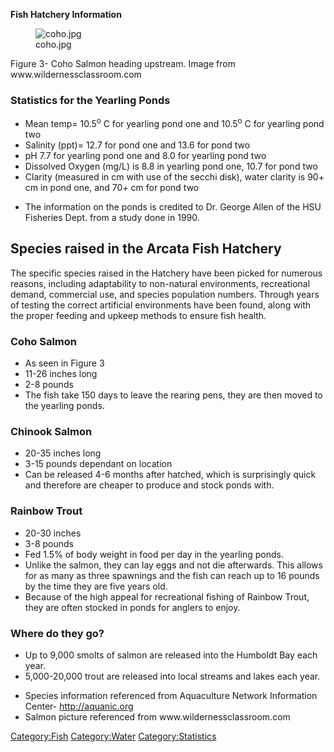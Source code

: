 '''Fish Hatchery Information'''

{{TOCright}}
[[Image:coho.jpg]]

Figure 3- Coho Salmon heading upstream. Image from www.wildernessclassroom.com

===Statistics for the Yearling Ponds===
*Mean temp= 10.5<sup>o</sup> C for yearling pond one and 10.5<sup>o</sup> C for yearling pond two
*Salinity (ppt)= 12.7 for pond one and 13.6 for pond two
*pH 7.7 for yearling pond one and 8.0 for yearling pond two
*Dissolved Oxygen (mg/L) is 8.8 in yearling pond one, 10.7 for pond two
*Clarity (measured in cm with use of the secchi disk), water clarity is 90+ cm in pond one, and 70+ cm for pond two

*The information on the ponds is credited to Dr. George Allen of the HSU Fisheries Dept. from a study done in 1990.

==Species raised in the Arcata Fish Hatchery==
The specific species raised in the Hatchery have been picked for numerous reasons, including adaptability to non-natural environments, recreational demand, commercial use, and species population numbers. Through years of testing the correct artificial environments have been found, along with the proper feeding and upkeep methods to ensure fish health.

===Coho Salmon===
*As seen in Figure 3
*11-26 inches long
*2-8 pounds
*The fish take 150 days to leave the rearing pens, they are then moved to the yearling ponds.

===Chinook Salmon===
*20-35 inches long
*3-15 pounds dependant on location
*Can be released 4-6 months after hatched, which is surprisingly quick and therefore are cheaper to produce and stock ponds with.

===Rainbow Trout===
*20-30 inches
*3-8 pounds 
*Fed 1.5% of body weight in food per day in the yearling ponds.
*Unlike the salmon, they can lay eggs and not die afterwards. This allows for as many as three spawnings and the fish can reach up to 16 pounds by the time they are five years old.
*Because of the high appeal for recreational fishing of Rainbow Trout, they are often stocked in ponds for anglers to enjoy.

===Where do they go?===
*Up to 9,000 smolts of salmon are released into the Humboldt Bay each year.
*5,000-20,000 trout are released into local streams and lakes each year.



*Species information referenced from Aquaculture Network Information Center- http://aquanic.org
*Salmon picture referenced from www.wildernessclassroom.com

[[Category:Fish]]
[[Category:Water]]
[[Category:Statistics]]